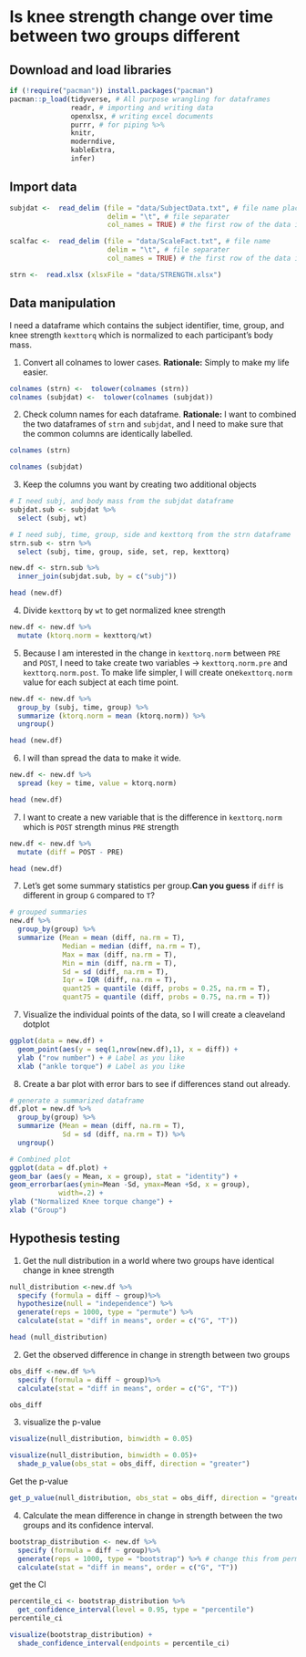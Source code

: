 
# Is knee strength change over time between two groups different

## Download and load libraries {-}

```r
if (!require("pacman")) install.packages("pacman")
pacman::p_load(tidyverse, # All purpose wrangling for dataframes
               readr, # importing and writing data
               openxlsx, # writing excel documents
               purrr, # for piping %>%
               knitr,
               moderndive,
               kableExtra,
               infer)

```

## Import data {-}

```r


subjdat <-  read_delim (file = "data/SubjectData.txt", # file name placed into a folder called data
                        delim = "\t", # file separater
                        col_names = TRUE) # the first row of the data is a header row

scalfac <-  read_delim (file = "data/ScaleFact.txt", # file name
                        delim = "\t", # file separater
                        col_names = TRUE) # the first row of the data is a header row

strn <-  read.xlsx (xlsxFile = "data/STRENGTH.xlsx")

```

## Data manipulation

I need a dataframe which contains the subject identifier, time, group, and knee strength `kexttorq` which is normalized to each participant's body mass.

1. Convert all colnames to lower cases. **Rationale:** Simply to make my life easier.

```r

colnames (strn) <-  tolower(colnames (strn))
colnames (subjdat) <-  tolower(colnames (subjdat))

```

2. Check column names for each dataframe. **Rationale:** I want to combined the two dataframes of `strn` and `subjdat`, and I need to make sure that the common columns are identically labelled. 

```r
colnames (strn) 
```
```r
colnames (subjdat)
```


3. Keep the columns you want by creating two additional objects

```r

# I need subj, and body mass from the subjdat dataframe
subjdat.sub <- subjdat %>%
  select (subj, wt)

# I need subj, time, group, side and kexttorq from the strn dataframe
strn.sub <- strn %>%
  select (subj, time, group, side, set, rep, kexttorq)

new.df <- strn.sub %>%
  inner_join(subjdat.sub, by = c("subj"))

head (new.df)
```

4. Divide `kexttorq` by `wt` to get normalized knee strength

```r
new.df <- new.df %>%
  mutate (ktorq.norm = kexttorq/wt)
```

5. Because I am interested in the change in `kexttorq.norm` between `PRE` and `POST`, I need to take create two variables ->  `kexttorq.norm.pre` and `kexttorq.norm.post`. To make life simpler, I will create one`kexttorq.norm` value for each subject at each time point.  

```r
new.df <- new.df %>%
  group_by (subj, time, group) %>%
  summarize (ktorq.norm = mean (ktorq.norm)) %>%
  ungroup()

head (new.df)
```

6. I will than spread the data to make it wide.

```r
new.df <- new.df %>%
  spread (key = time, value = ktorq.norm)

head (new.df)

```

7. I want to create a new variable that is the difference in `kexttorq.norm` which is `POST` strength minus `PRE` strength

```r
new.df <- new.df %>%
  mutate (diff = POST - PRE)

head (new.df)
```


7. Let's get some summary statistics per group.**Can you guess** if `diff` is different in group `G` compared to `T`?


```r

# grouped summaries
new.df %>%
  group_by(group) %>%
  summarize (Mean = mean (diff, na.rm = T),
             Median = median (diff, na.rm = T),
             Max = max (diff, na.rm = T),
             Min = min (diff, na.rm = T),
             Sd = sd (diff, na.rm = T),
             Iqr = IQR (diff, na.rm = T),
             quant25 = quantile (diff, probs = 0.25, na.rm = T),
             quant75 = quantile (diff, probs = 0.75, na.rm = T))


```

7. Visualize the individual points of the data, so I will create a cleaveland dotplot

```r

ggplot(data = new.df) + 
  geom_point(aes(y = seq(1,nrow(new.df),1), x = diff)) +
  ylab ("row number") + # Label as you like
  xlab ("ankle torque") # Label as you like
```

8. Create a bar plot with error bars to see if differences stand out already.


```r

# generate a summarized dataframe 
df.plot = new.df %>%
  group_by(group) %>%
  summarize (Mean = mean (diff, na.rm = T), 
             Sd = sd (diff, na.rm = T)) %>%
  ungroup()

# Combined plot
ggplot(data = df.plot) + 
geom_bar (aes(y = Mean, x = group), stat = "identity") +
geom_errorbar(aes(ymin=Mean -Sd, ymax=Mean +Sd, x = group), 
            width=.2) +
ylab ("Normalized Knee torque change") +
xlab ("Group")
```

## Hypothesis testing

1. Get the null distribution in a world where two groups have identical change in knee strength

```r

null_distribution <-new.df %>%
  specify (formula = diff ~ group)%>% 
  hypothesize(null = "independence") %>% 
  generate(reps = 1000, type = "permute") %>% 
  calculate(stat = "diff in means", order = c("G", "T"))

head (null_distribution)
```

2. Get the observed difference in change in strength between two groups

```r

obs_diff <-new.df %>%
  specify (formula = diff ~ group)%>% 
  calculate(stat = "diff in means", order = c("G", "T"))

obs_diff
```

3. visualize the p-value 


```r

visualize(null_distribution, binwidth = 0.05)
```

```r

visualize(null_distribution, binwidth = 0.05)+ 
  shade_p_value(obs_stat = obs_diff, direction = "greater")

```

Get the p-value

```r

get_p_value(null_distribution, obs_stat = obs_diff, direction = "greater")

```

4. Calculate the mean difference in change in strength between the two groups and its confidence interval.

```r

bootstrap_distribution <- new.df %>%
  specify (formula = diff ~ group)%>% 
  generate(reps = 1000, type = "bootstrap") %>% # change this from permute to bootstreap
  calculate(stat = "diff in means", order = c("G", "T"))

```

get the CI

```r

percentile_ci <- bootstrap_distribution %>% 
  get_confidence_interval(level = 0.95, type = "percentile")
percentile_ci

```

```r

visualize(bootstrap_distribution) + 
  shade_confidence_interval(endpoints = percentile_ci)

```
